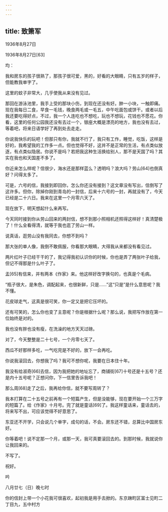 ```yaml
---
---
---
```

title: 致箫军
---




1936年8月27日


1936年8月27日[63]


均：

我和房东的孩子很熟了，那孩子很可爱，黑的，好看的大眼睛，只有五岁的样子，但能教我单字了。

这里的蚊子非常大，几乎使我从来没有见过。

那回在游泳池里，我手上受的那块小伤，到现在还没有好。肿一小块，一触即痛。现在我每日二食，早食一毛钱，晚食两毛或一毛五，中午吃面包或饼干。或者以后我还要吃得好点，不过，我一个人连吃也不想吃，玩也不想玩，花钱也不愿花。你看，这里的任何公园我还没有去过一个，银座大概是漂亮的地方，我也没有去过，等着吧，将来日语学好了再到处去走走。

你说我快乐的玩吧！但那只有你，我就不行了，我只有工作，睡觉，吃饭，这样是好的，我希望我的工作多一点。但也觉得不好，这并不是正常的生活，有点类似放逐，有点类似隐居。你说不是吗？若把我这种生活换给别人，那不是天国了吗？其实在我也和天国差不多了。

你近来怎么样呢？信很少，海水还是那样蓝么？透明吗？浪大吗？劳山[64]也倒真好？问得太多了。

可是，六号的信，我接到即回你，怎么你还没有接到？这文章没有写出，信倒写了这许多。但你，除掉你刚到青岛的一封信，后来十六号的一封，再就没有了，今天已经是二十六日。我来在这里一个月零六天了。

现在放下，明天想起什么来再写。

今天同时接到你从劳山回来的两封信，想不到那小照相机还照得这样好！真清楚极了！什么全看得清，就等于我也逛了劳山一样。

说真话，逛劳山没有我同去，你想不到吗？

那大张的单人像，我倒不敢佩服，你看那大眼睛，大得我从来都没有看见过。

两片红叶子已经干干的了，我记得我初认识你的时候，你也是弄了两张叶子给我，但记不得那是什么叶子了。

孟[65]有信来，并有两本《作家》来。他这样好改字换句的，也真是个毛病。

“瓶子很大，是朱色，调配起来，也很新鲜，只是……”这“只是”是什么意思呢？我不懂。

花皮球走气，这真是很可笑，你一定又是把它压坏的。

还有可笑的，怎么你也变了主意呢？你是根据什么呢？那么说，我把写作放在第一位始终是对的。

我也没有胖也没有瘦，在洗澡的地方天天过磅。

对了，今天整整是二十七号，一个月零七天了。

西瓜不好那样多吃，一气吃完是不好的，放下一会再吃。

你说我滚回去，你想我了吗？我可不想你呢，我要在日本住十年。

我没有给淑奇[66]去信，因为我把她的地址忘了，商铺街[67]十号还是十五号？还是内十五号呢？正想问你，下一信里告诉我吧！

那么周[68]走了之后，我再给你信，就不要写周转了？

我本打算在二十五号之前再有一个短篇产生，但是没能够，现在要开始一个三万字的短篇了。给《作家》十月号。完了就是童话[69]了。我这样童话来，童话去的，将来写不出，可应该觉得不好意思了。

东亚还不开学，只会说几个单字，成句的话，不会。房东还不错，总算比中国房东好。

你等着吧！说不定那一个月，或那一天，我可真要滚回去的。到那时候，我就说你让我回来的。

不写了。

祝好。

吟

八月廿七（日）晚七时

你的信封上带一个小花我可很喜欢，起初我是用手去掀的。东京趜町区富士见町二丁目九，五中村方